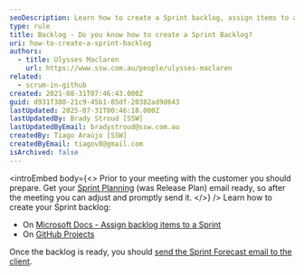 ```yaml
---
seoDescription: Learn how to create a Sprint backlog, assign items to a Sprint, and send a Sprint Forecast email to clients with Microsoft Docs and GitHub Projects.
type: rule
title: Backlog - Do you know how to create a Sprint Backlog?
uri: how-to-create-a-sprint-backlog
authors:
  - title: Ulysses Maclaren
    url: https://www.ssw.com.au/people/ulysses-maclaren
related:
  - scrum-in-github
created: 2021-08-31T07:46:43.000Z
guid: d931f380-21c9-45b1-85df-20382ad9d643
lastUpdated: 2025-07-31T00:46:18.000Z
lastUpdatedBy: Brady Stroud [SSW]
lastUpdatedByEmail: bradystroud@ssw.com.au
createdBy: Tiago Araújo [SSW]
createdByEmail: tiagov8@gmail.com
isArchived: false
---
```


<introEmbed
  body={<>
Prior to your meeting with the customer you should prepare. Get your [Sprint Planning](/what-happens-at-a-sprint-planning-meeting) (was Release Plan) email ready, so after the meeting you can adjust and promptly send it.
  </>}
/>
Learn how to create your Sprint backlog:

* On [Microsoft Docs - Assign backlog items to a Sprint](https://docs.microsoft.com/en-us/azure/devops/boards/backlogs/create-your-backlog?view=azure-devops&tabs=agile-process&WT.mc_id=DOP-MVP-33518)
* On [GitHub Projects](https://docs.github.com/en/issues/trying-out-the-new-projects-experience/quickstart)

Once the backlog is ready, you should [send the Sprint Forecast email to the client](/send-sprint-forecast-and-sprint-review-retro-emails-to-the-client).
